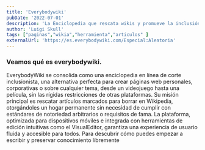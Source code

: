 ```yaml
---
title: 'Everybodywiki'
pubDate: '2022-07-01'
description: 'La Enciclopedia que rescata wikis y promueve la inclusión digital.'
author: 'Luigi Skull'
tags: ["paginas","wikia","herramienta","articulos" ]
externalUrl: 'https://es.everybodywiki.com/Especial:Aleatoria' 
---
```



### Veamos qué es everybodywiki.


EverybodyWiki se consolida como una enciclopedia en línea de corte inclusionista, una alternativa perfecta para crear páginas web personales, corporativas o sobre cualquier tema, desde un videojuego hasta una película, sin las rígidas restricciones de otras plataformas. Su misión principal es rescatar artículos marcados para borrar en Wikipedia, otorgándoles un hogar permanente sin necesidad de cumplir con estándares de notoriedad arbitrarios o requisitos de fama. La plataforma, optimizada para dispositivos móviles e integrada con herramientas de edición intuitivas como el VisualEditor, garantiza una experiencia de usuario fluida y accesible para todos. Para descubrir cómo puedes empezar a escribir y preservar conocimiento libremente


